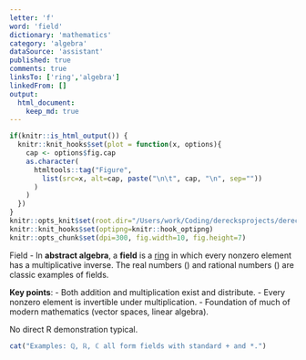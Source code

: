 ```yaml
---
letter: 'f'
word: 'field'
dictionary: 'mathematics'
category: 'algebra'
dataSource: 'assistant'
published: true
comments: true
linksTo: ['ring','algebra']
linkedFrom: []
output:
  html_document:
    keep_md: true
---
```


```r
if(knitr::is_html_output()) {
  knitr::knit_hooks$set(plot = function(x, options){
    cap <- options$fig.cap
    as.character(
      htmltools::tag("Figure",
        list(src=x, alt=cap, paste("\n\t", cap, "\n", sep=""))
      )
    )
  })
}
knitr::opts_knit$set(root.dir="/Users/work/Coding/derecksprojects/derecksnotes.com-playground/derecksnotes.com/client/src/app/dictionaries/mathematics/definitions")
knitr::knit_hooks$set(optipng=knitr::hook_optipng)
knitr::opts_chunk$set(dpi=300, fig.width=10, fig.height=7)
```

<a id="field">Field</a> - In **abstract algebra**, a **field** is a [ring](#ring) in which every nonzero element has a multiplicative inverse. The real numbers \(\mathbb{R}\) and rational numbers \(\mathbb{Q}\) are classic examples of fields.

**Key points**:
- Both addition and multiplication exist and distribute.
- Every nonzero element is invertible under multiplication.
- Foundation of much of modern mathematics (vector spaces, linear algebra).

No direct R demonstration typical.  
```r
cat("Examples: ℚ, ℝ, ℂ all form fields with standard + and *.")
```
